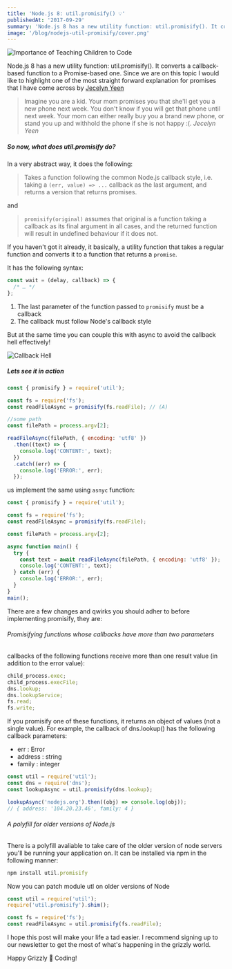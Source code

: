 ```yaml
---
title: 'Node.js 8: util.promisify() 💡'
publishedAt: '2017-09-29'
summary: 'Node.js 8 has a new utility function: util.promisify(). It converts a callback-based function to a Promise-based one. Since we are on this topic I would like to highlight one of the most straight forward explanation for promises that I have come across by Jecelyn Yeen...'
image: '/blog/nodejs-util-promisify/cover.png'
---
```


![Importance of Teaching Children to Code](/blog/nodejs-util-promisify/cover.png)

Node.js 8 has a new utility function: util.promisify(). It converts a callback-based function to a Promise-based one. Since we are on this topic I would like to highlight one of the most straight forward explanation for promises that I have come across by [Jecelyn Yeen](https://scotch.io/@jecelyn)

> Imagine you are a kid. Your mom promises you that she'll get you a new phone next week. You don't know if you will get that phone until next week. Your mom can either really buy you a brand new phone, or stand you up and withhold the phone if she is not happy :(. <cite>Jecelyn Yeen</cite>

##### So now, what does util.promisify do?

In a very abstract way, it does the following:

> Takes a function following the common Node.js callback style, i.e. taking a `(err, value) => ...` callback as the last argument, and returns a version that returns promises.

<!--more-->

and

> `promisify(original)` assumes that original is a function taking a callback as its final argument in all cases, and the returned function will result in undefined behaviour if it does not.

If you haven't got it already, it basically, a utility function that takes a regular function and converts it to a function that returns a `promise`.

It has the following syntax:

```js
const wait = (delay, callback) => {
  /* … */
};
```

1. The last parameter of the function passed to `promisify` must be a callback
2. The callback must follow Node's callback style

But at the same time you can couple this with async to avoid the callback hell effectively!

![Callback Hell](/blog/nodejs-util-promisify/callback.jpg)

##### Lets see it in action

```js
const { promisify } = require('util');

const fs = require('fs');
const readFileAsync = promisify(fs.readFile); // (A)

//some path
const filePath = process.argv[2];

readFileAsync(filePath, { encoding: 'utf8' })
  .then((text) => {
    console.log('CONTENT:', text);
  })
  .catch((err) => {
    console.log('ERROR:', err);
  });
```

us implement the same using `asnyc` function:

```js
const { promisify } = require('util');

const fs = require('fs');
const readFileAsync = promisify(fs.readFile);

const filePath = process.argv[2];

async function main() {
  try {
    const text = await readFileAsync(filePath, { encoding: 'utf8' });
    console.log('CONTENT:', text);
  } catch (err) {
    console.log('ERROR:', err);
  }
}
main();
```

There are a few changes and qwirks you should adher to before implementing promisify, they are:

###### Promisifying functions whose callbacks have more than two parameters

callbacks of the following functions receive more than one result value (in addition to the error value):

```js
child_process.exec;
child_process.execFile;
dns.lookup;
dns.lookupService;
fs.read;
fs.write;
```

If you promisify one of these functions, it returns an object of values (not a single value). For example, the callback of dns.lookup() has the following callback parameters:

- err : Error
- address : string
- family : integer

```js
const util = require('util');
const dns = require('dns');
const lookupAsync = util.promisify(dns.lookup);

lookupAsync('nodejs.org').then((obj) => console.log(obj));
// { address: '104.20.23.46', family: 4 }
```

###### A polyfill for older versions of Node.js

There is a polyfill avaliable to take care of the older version of node servers you'll be running your application on. It can be installed via npm in the following manner:

```js
npm install util.promisify
```

Now you can patch module utl on older versions of Node

```js
const util = require('util');
require('util.promisify').shim();

const fs = require('fs');
const readFileAsync = util.promisify(fs.readFile);
```

I hope this post will make your life a tad easier. I recommend signing up to our newsletter to get the most of what's happening in the grizzly world.

Happy Grizzly 🐻 Coding!
